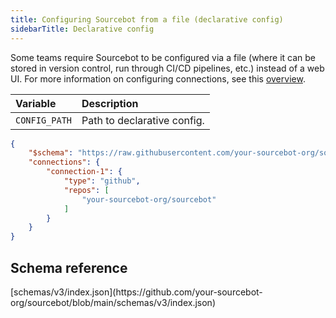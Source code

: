 ```yaml
---
title: Configuring Sourcebot from a file (declarative config)
sidebarTitle: Declarative config
---
```



Some teams require Sourcebot to be configured via a file (where it can be stored in version control, run through CI/CD pipelines, etc.) instead of a web UI. For more information on configuring connections, see this [overview](/docs/connections/overview).


| Variable | Description |
| :------- | :---------- |
| `CONFIG_PATH` | Path to declarative config. |


```json
{
    "$schema": "https://raw.githubusercontent.com/your-sourcebot-org/sourcebot/refs/heads/main/schemas/v3/index.json",
    "connections": {
        "connection-1": {
            "type": "github",
            "repos": [
                "your-sourcebot-org/sourcebot"
            ]
        }
    }
}
```

## Schema reference

<Accordion title="Reference">
[schemas/v3/index.json](https://github.com/your-sourcebot-org/sourcebot/blob/main/schemas/v3/index.json)

<ConfigSchema />

</Accordion>